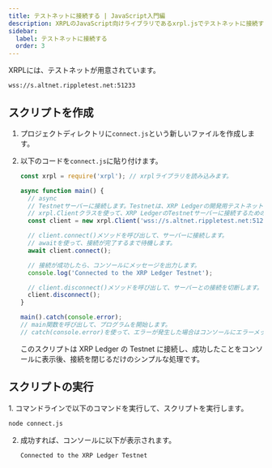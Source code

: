 ```yaml
---
title: テストネットに接続する | JavaScript入門編
description: XRPLのJavaScript向けライブラリであるxrpl.jsでテストネットに接続する方法について紹介しています。
sidebar:
  label: テストネットに接続する
  order: 3
---
```



XRPLには、テストネットが用意されています。

`wss://s.altnet.rippletest.net:51233`

## スクリプトを作成

<Steps>

1. プロジェクトディレクトリに`connect.js`という新しいファイルを作成します。
2. 以下のコードを`connect.js`に貼り付けます。

   ```javascript
   const xrpl = require('xrpl'); // xrplライブラリを読み込みます。

   async function main() {
     // async
     // Testnetサーバーに接続します。Testnetは、XRP Ledgerの開発用テストネットワークです。
     // xrpl.Clientクラスを使って、XRP LedgerのTestnetサーバーに接続するためのクライアントを作成します。
     const client = new xrpl.Client('wss://s.altnet.rippletest.net:51233');

     // client.connect()メソッドを呼び出して、サーバーに接続します。
     // awaitを使って、接続が完了するまで待機します。
     await client.connect();

     // 接続が成功したら、コンソールにメッセージを出力します。
     console.log('Connected to the XRP Ledger Testnet');

     // client.disconnect()メソッドを呼び出して、サーバーとの接続を切断します。
     client.disconnect();
   }

   main().catch(console.error);
   // main関数を呼び出して、プログラムを開始します。
   // catch(console.error)を使って、エラーが発生した場合はコンソールにエラーメッセージを出力します。
   ```

   このスクリプトは XRP Ledger の Testnet に接続し、成功したことをコンソールに表示後、接続を閉じるだけのシンプルな処理です。

</Steps>

## スクリプトの実行

<Steps>
1. コマンドラインで以下のコマンドを実行して、スクリプトを実行します。

   ```bash
   node connect.js
   ```

2. 成功すれば、コンソールに以下が表示されます。

   ```bash
   Connected to the XRP Ledger Testnet
   ```
</Steps>